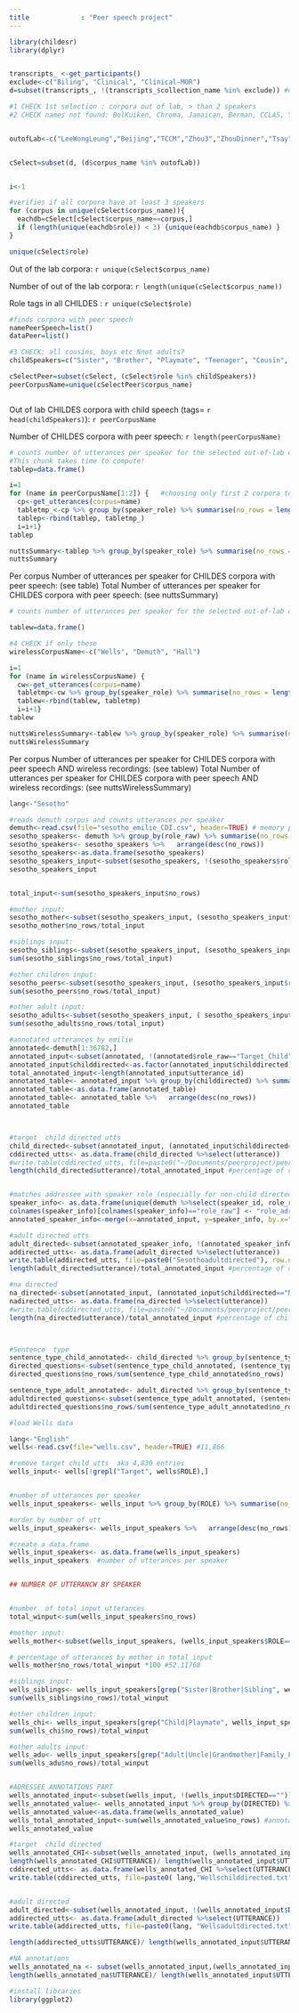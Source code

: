 ```yaml
---
title             : "Peer speech project"
---
```


```r
library(childesr)
library(dplyr)


transcripts_ <-get_participants()
exclude<-c("Biling", "Clinical", "Clinical-MOR")
d=subset(transcripts_, !(transcripts_$collection_name %in% exclude)) #exclude bilingual and clinical studies

#1 CHECK 1st selection : corpora out of lab, > than 2 speakers
#2 CHECK names not found: BolKuiken, Chroma, Jamaican, Berman, CCLAS, Yamaguchi, Paris, Goadrose, Tsay, Zhou3


outofLab<-c("LeeWongLeung","Beijing","TCCM","Zhou3","ZhouDinner","Tsay", "Jakarta", "Jiwon", "Ryu", "Bloom70", "Braunwald", "Brown", "Clark", "Gleason",  "Hall", "Kuczaj", "Post", "Sachs", "Snow", "Suppes", "Valian","Providence", "Champaud", "Geneva","Goadrose", "Leveille", "Paris", "Pauline", "Yamaguchi", "York", "Caroline", "Leo", "Miller", "Rigol","Wagner", "Plunkett", "Kari", "Ringstad", "Aguirre", "Linaza", "LlinasOjea", "Marrero", "Nieva", "OreaPine", "Ornat", "Romero", "Vila","Soto", "CCLAS", "Argus", "Kohler", "Korgesaar", "Vija", "Zupping", "Family", "Samadi", "Doukas", "BatEl", "Berman", "Levy", "Ravid", "Bodor", "Reger", "Jamaican", "Demuth", "Narasimhan", "Gaeltacht", "Wijnen", "Utrecht", "Stellenbosch", "Belfast", "Forrester", "Lara", "Wells", "Hamasaki", "Ishii", "MiiPro", "Miyata", "Jordina", "Julia", "MireiaEvaPascual", "SerraSole", "Antelmi", "Calambrone", "Klammler", "Roma", "Florianopolis", "Santos", "Avram", "Kovacevic", "Chroma", "Protassova", "Tanja", "SCECL", "BSF", "BolKuiken", "Thomas", "MPI-EVA-Manchester", "Beek") 


cSelect=subset(d, (d$corpus_name %in% outofLab))


i<-1

#verifies if all corpora have at least 3 speakers
for (corpus in unique(cSelect$corpus_name)){
  eachdb=cSelect[cSelect$corpus_name==corpus,]
  if (length(unique(eachdb$role)) < 3) {unique(eachdb$corpus_name) }
}

unique(cSelect$role)
```
Out of the  lab corpora: 
 `r unique(cSelect$corpus_name)` 
 
Number of out of  the lab corpora:  `r length(unique(cSelect$corpus_name))` 

Role tags in all CHILDES : `r unique(cSelect$role) `

```r
#finds corpora with peer speech
namePeerSpeech=list()
dataPeer=list()

#3 CHECK: all cousins, boys etc Nnot adults?
childSpeakers=c("Sister", "Brother", "Playmate", "Teenager", "Cousin", "Child", "Girl", "Sibling", "Boy")

cSelectPeer=subset(cSelect, (cSelect$role %in% childSpeakers))
peerCorpusName=unique(cSelectPeer$corpus_name)



```
Out of lab CHILDES corpora with child speech (tags= `r head(childSpeakers)`):  `r peerCorpusName` 

Number of CHILDES corpora with peer speech: `r length(peerCorpusName)`

```r
# counts number of utterances per speaker for the selected out-of-lab corpora
#This chunk takes time to compute!
tablep=data.frame()

i=1
for (name in peerCorpusName[1:2]) {   #choosing only first 2 corpora to have it compile faster! 
  cp<-get_utterances(corpus=name)
  tabletmp_<-cp %>% group_by(speaker_role) %>% summarise(no_rows = length(speaker_role))
  tablep<-rbind(tablep, tabletmp_)
  i=i+1}
tablep

nuttsSummary<-tablep %>% group_by(speaker_role) %>% summarise(no_rows = sum(no_rows))
nuttsSummary


```

Per corpus Number of utterances per speaker for CHILDES corpora with peer speech: (see table)
Total Number of utterances per speaker for CHILDES corpora with peer speech: (see nuttsSummary)

```r
# counts number of utterances per speaker for the selected out-of-lab corpora with wireless recordings

tablew=data.frame()

#4 CHECK if only these
wirelessCorpusName<-c("Wells", "Demuth", "Hall")

i=1
for (name in wirelessCorpusName) {
  cw<-get_utterances(corpus=name)
  tabletmp<-cw %>% group_by(speaker_role) %>% summarise(no_rows = length(speaker_role))
  tablew<-rbind(tablew, tabletmp)
  i=i+1}
tablew

nuttsWirelessSummary<-tablew %>% group_by(speaker_role) %>% summarise(no_rows = sum(no_rows))
nuttsWirelessSummary
```

Per corpus Number of utterances per speaker for CHILDES corpora with peer speech AND wireless recordings: (see tablew)
Total Number of utterances per speaker for CHILDES corpora with peer speech AND wireless recordings: (see nuttsWirelessSummary)



```r

lang<-"Sesotho"

#reads demuth corpus and counts utterances per speaker
demuth<-read.csv(file="sesotho_emilie_CDI.csv", header=TRUE) # memory processing problems, can't load googlesheets library
sesotho_speakers<- demuth %>% group_by(role_raw) %>% summarise(no_rows = length(role_raw))
sesotho_speakers<- sesotho_speakers %>%   arrange(desc(no_rows))
sesotho_speakers<-as.data.frame(sesotho_speakers)
sesotho_speakers_input<-subset(sesotho_speakers, !(sesotho_speakers$role_raw=="Target_Child")) # speaker category  and n of utts per speaker
sesotho_speakers_input


total_input<-sum(sesotho_speakers_input$no_rows)

#mother input:
sesotho_mother<-subset(sesotho_speakers_input, (sesotho_speakers_input$role_raw=="Mother"))
sesotho_mother$no_rows/total_input

#siblings input:
sesotho_siblings<-subset(sesotho_speakers_input, (sesotho_speakers_input$role_raw=="Sister" |sesotho_speakers_input$role_raw=="Brother" ))
sum(sesotho_siblings$no_rows/total_input)

#other children input:
sesotho_peers<-subset(sesotho_speakers_input, (sesotho_speakers_input$role_raw=="Cousin" |sesotho_speakers_input$role_raw=="Playmate" | sesotho_speakers_input$role_raw=="Teenager"   ))
sum(sesotho_peers$no_rows/total_input)

#other adult input:
sesotho_adults<-subset(sesotho_speakers_input, ( sesotho_speakers_input$role_raw=="Grandmother" | sesotho_speakers_input$role_raw=="Uncle" | sesotho_speakers_input$role_raw=="Adult" |  sesotho_speakers_input$role_raw=="Father"    ))
sum(sesotho_adults$no_rows/total_input)

#annotated utterances by emilie
annotated<-demuth[1:36782,]
annotated_input<-subset(annotated, !(annotated$role_raw=="Target_Child"))
annotated_input$childdirected<-as.factor(annotated_input$childdirected)
total_annotated_input<-length(annotated_input$utterance_id)
annotated_table<- annotated_input %>% group_by(childdirected) %>% summarise(no_rows = length(childdirected))
annotated_table<-as.data.frame(annotated_table)
annotated_table<- annotated_table %>%   arrange(desc(no_rows))
annotated_table



#target  child directed utts
child_directed<-subset(annotated_input, (annotated_input$childdirected=="1"))
cddirected_utts<- as.data.frame(child_directed %>%select(utterance))
#write.table(cddirected_utts, file=paste0("~/Documents/peerproject/peerproject", lang, "childdirected"), row.names=F, col.names=T,  quote=F) 
length(child_directed$utterance)/total_annotated_input #percentage of child directed speech vs total annotated


#matches addressee with speaker role (especially for non-child directed)
speaker_info<- as.data.frame(unique(demuth %>%select(speaker_id, role_raw)))
colnames(speaker_info)[colnames(speaker_info)=="role_raw"] <- "role_adressee"
annotated_speaker_info<-merge(x=annotated_input, y=speaker_info, by.x="childdirected", by.y="speaker_id", all.x=TRUE, sort=TRUE)

#adult directed utts
adult_directed<-subset(annotated_speaker_info, !(annotated_speaker_info$role_adressee=="Playmate"| annotated_speaker_info$role_adressee=="Cousin"|annotated_speaker_info$role_adressee=="?"| annotated_speaker_info$childdirected=="SELF"| annotated_speaker_info$role_adressee=="SELF"| annotated_speaker_info$role_adressee=="Brother"| annotated_speaker_info$childdirected=="NA"| annotated_speaker_info$role_adressee=="Teenager"|annotated_speaker_info$role_adressee=="Sister"|annotated_speaker_info$childdirected=="1"|annotated_speaker_info$childdirected=="0"|annotated_speaker_info$childdirected=="O"))
addirected_utts<- as.data.frame(adult_directed %>%select(utterance))
write.table(addirected_utts, file=paste0("Sesothoadultdirected"), row.names=F, col.names=T,  quote=F) 
length(adult_directed$utterance)/total_annotated_input #percentage of child directed speech vs total annotated

#na directed
na_directed<-subset(annotated_input, (annotated_input$childdirected=="NA" |annotated_input$childdirected=="?"  ))
nadirected_utts<- as.data.frame(na_directed %>%select(utterance))
#write.table(cddirected_utts, file=paste0("~/Documents/peerproject/peerproject", lang, "childdirected"), row.names=F, col.names=T,  quote=F) 
length(na_directed$utterance)/total_annotated_input #percentage of child directed speech vs total annotated



#Sentence  type
sentence_type_child_annotated<- child_directed %>% group_by(sentence_type) %>% summarise(no_rows = length(sentence_type))
directed_questions<-subset(sentence_type_child_annotated, (sentence_type_child_annotated$sentence_type=="question"))
directed_questions$no_rows/sum(sentence_type_child_annotated$no_rows)

sentence_type_adult_annotated<- adult_directed %>% group_by(sentence_type) %>% summarise(no_rows = length(sentence_type))
adultdirected_questions<-subset(sentence_type_adult_annotated, (sentence_type_adult_annotated$sentence_type=="question"))
adultdirected_questions$no_rows/sum(sentence_type_adult_annotated$no_rows)


```


```r

#load Wells data

lang<-"English"
wells<-read.csv(file="wells.csv", header=TRUE) #11,866

#remove target child utts  aka 4,830 entries
wells_input<- wells[!grepl("Target", wells$ROLE),] 


#number of utterances per speaker
wells_input_speakers<- wells_input %>% group_by(ROLE) %>% summarise(no_rows = length(ROLE))

#order by number of utt
wells_input_speakers<- wells_input_speakers %>%   arrange(desc(no_rows))

#create a data.frame 
wells_input_speakers<- as.data.frame(wells_input_speakers)
wells_input_speakers  #number of utterances per speaker 


## NUMBER OF UTTERANCW BY SPEAKER


#number  of total input utterances
total_winput<-sum(wells_input_speakers$no_rows) 

#mother input:
wells_mother<-subset(wells_input_speakers, (wells_input_speakers$ROLE=="Mother")) #number of utterances by mothers

# percentage of utterances by mother in total input
wells_mother$no_rows/total_winput *100 #52.11768

#siblings input:
wells_siblings<- wells_input_speakers[grep("Sister|Brother|Sibling", wells_input_speakers$ROLE),] 
sum(wells_siblings$no_rows)/total_winput

#other children input:
wells_chi<- wells_input_speakers[grep("Child|Playmate", wells_input_speakers$ROLE),] 
sum(wells_chi$no_rows)/total_winput

#other adults input:
wells_adu<- wells_input_speakers[grep("Adult|Uncle|Grandmother|Family_Friend|Visitor|Aunt|Father",wells_input_speakers$ROLE),] 
sum(wells_adu$no_rows)/total_winput


#ADRESSEE ANNOTATIONS PART
wells_annotated_input<-subset(wells_input, !(wells_input$DIRECTED=="")) #select utterances annotated by Naomi Alex up to now
wells_annotated_value<- wells_annotated_input %>% group_by(DIRECTED) %>% summarise(no_rows = length(DIRECTED))
wells_annotated_value<-as.data.frame(wells_annotated_value)
wells_total_annotated_input<-sum(wells_annotated_value$no_rows) #annotated adressees and n of utts  
wells_annotated_value

#target  child directed
wells_annotated_CHI<-subset(wells_annotated_input, (wells_annotated_input$DIRECTED=="CHI")) #wells annotated child-directed corpus
length(wells_annotated_CHI$UTTERANCE)/ length(wells_annotated_input$UTTERANCE)    # n of child-directed utterances
cddirected_utts<- as.data.frame(wells_annotated_CHI %>%select(UTTERANCE))
write.table(cddirected_utts, file=paste0( lang,"Wellschilddirected.txt"), row.names=F, col.names=T,  quote=F) 


#adult directed 
adult_directed<-subset(wells_annotated_input, !(wells_annotated_input$DIRECTED=="CHI" |wells_annotated_input$DIRECTED=="0" |wells_annotated_input$DIRECTED=="O" | wells_annotated_input$DIRECTED=="?" | wells_annotated_input$DIRECTED=="SELF"| wells_annotated_input$DIRECTED=="NIC"  | wells_annotated_input$DIRECTED=="TELEPHONE" | wells_annotated_input$DIRECTED=="MIX" | wells_annotated_input$DIRECTED=="LOU" | wells_annotated_input$DIRECTED=="REB" | wells_annotated_input$DIRECTED=="PET"| wells_annotated_input$DIRECTED=="RAC" | wells_annotated_input$DIRECTED=="CHR" | wells_annotated_input$DIRECTED=="NA"))
addirected_utts<- as.data.frame(adult_directed %>%select(UTTERANCE))
write.table(addirected_utts, file=paste0(lang, "Wellsadultdirected.txt"), row.names=F, col.names=T,  quote=F) 

length(addirected_utts$UTTERANCE)/ length(wells_annotated_input$UTTERANCE)    # n of child-directed utterances

#NA annotations
wells_annotated_na <- subset(wells_annotated_input,(wells_annotated_input$DIRECTED=="?"|wells_annotated_input$DIRECTED=="NA"|wells_annotated_input$DIRECTED==""|wells_annotated_input$DIRECTED==" "))
length(wells_annotated_na$UTTERANCE)/ length(wells_annotated_input$UTTERANCE) 

```

```r
#install libraries
library(ggplot2)









```
